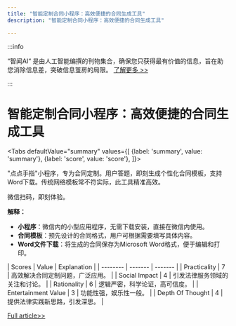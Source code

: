 ```yaml
---
title: "智能定制合同小程序：高效便捷的合同生成工具"
description: "智能定制合同小程序：高效便捷的合同生成工具"

---
```



:::info

“智闻AI“ 是由人工智能编撰的刊物集合，确保您只获得最有价值的信息，旨在助您消除信息差，突破信息茧房的局限。  [了解更多 >>](/)

:::

# 智能定制合同小程序：高效便捷的合同生成工具


<Tabs
	defaultValue="summary"
	values={[
	{label: 'summary', value: 'summary'},
	{label: 'score', value: 'score'},
]}>
<TabItem value="summary">


"点点手指"小程序，专为合同定制。用户答题，即刻生成个性化合同模板，支持Word下载。传统网络模板常不符实际，此工具精准高效。

微信扫码，即刻体验。

**解释：**
- **小程序**：微信内的小型应用程序，无需下载安装，直接在微信内使用。
- **合同模板**：预先设计的合同格式，用户可根据需要填写具体内容。
- **Word文件下载**：将生成的合同保存为Microsoft Word格式，便于编辑和打印。
</TabItem>
<TabItem value="score">
	| Scores     | Value   | Explanation |
	| -------- | ------- | ------- |
	| Practicality  | 7    | 高效解决合同定制问题，广泛应用。    |
	| Social Impact | 4     | 引发法律服务领域的关注和讨论。    |
	| Rationality    | 6    | 逻辑严密，科学论证，高可信度。    |
	| Entertainment Value    | 3    | 功能性强，娱乐性一般。    |
	| Depth Of Thought    | 4    | 提供法律实践新思路，引发深思。    |
</TabItem>
</Tabs>

[Full article>>](https://github.com/ruanyf/weekly/issues/5065)
